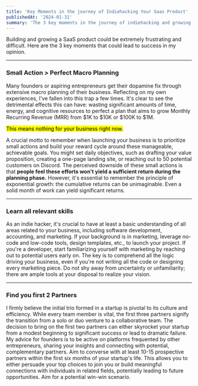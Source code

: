 ```yaml
---
title: 'Key Moments in the journey of Indiehacking Your Saas Product'
publishedAt: '2024-01-31'
summary: 'The 3 key moments in the journey of indiehacking and growing your Saas product'
---
```


Building and growing a SaaS product could be extremely frustrating and difficult. Here are the 3 key moments that could lead to success in my opinion.
***
### Small Action > Perfect Macro Planning
Many founders or aspiring entrepreneurs get their dopamine fix through extensive macro planning of their business. Reflecting on my own experiences, I've fallen into this trap a few times. It's clear to see the detrimental effects this can have: wasting significant amounts of time, energy, and cognitive resources to perfect a plan that aims to grow Monthly Recurring Revenue (MRR) from $1K to $10K or $100K to $1M.

<mark>This means nothing for your business right now.</mark>

A crucial motto to remember when launching your business is to prioritize small actions and build your reward cycle around these manageable, achievable goals. You might set daily objectives, such as drafting your value proposition, creating a one-page landing site, or reaching out to 50 potential customers on Discord. The perceived downside of these small actions is that <strong>people feel these efforts won't yield a sufficient return during the planning phase.</strong> However, it's essential to remember the principle of exponential growth: the cumulative returns can be unimaginable. Even a solid month of work can yield significant returns.
***
### Learn all relevant skills
As an indie hacker, it's crucial to have at least a basic understanding of all areas related to your business, including software development, accounting, and marketing. If your background is in marketing, leverage no-code and low-code tools, design templates, etc., to launch your project. If you're a developer, start familiarizing yourself with marketing by reaching out to potential users early on. The key is to comprehend all the logic driving your business, even if you're not writing all the code or designing every marketing piece. Do not shy away from uncertainty or unfamiliarity; there are ample tools at your disposal to realize your vision.
***
### Find you first 2 Partners
I firmly believe the initial trio formed in a startup is pivotal to its culture and efficiency. While every team member is vital, the first three partners signify the transition from a solo or duo venture to a collaborative team. The decision to bring on the first two partners can either skyrocket your startup from a modest beginning to significant success or lead to dramatic failure. My advice for founders is to be active on platforms frequented by other entrepreneurs, sharing your insights and connecting with potential, complementary partners. Aim to converse with at least 10-15 prospective partners within the first six months of your startup's life. This allows you to either persuade your top choices to join you or build meaningful connections with individuals in related fields, potentially leading to future opportunities. Aim for a potential win-win scenario.
